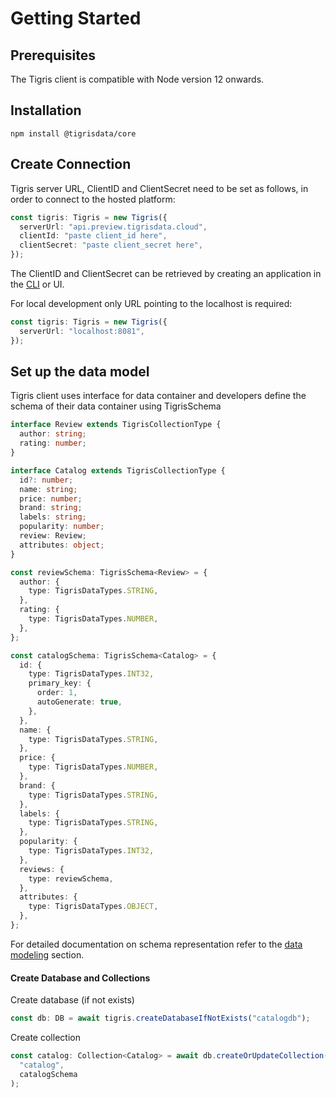 
# Getting Started

## Prerequisites

The Tigris client is compatible with Node version 12 onwards.

## Installation

```shell
npm install @tigrisdata/core
```

## Create Connection

<Tabs>
<TabItem value="Tigris Cloud" label="Tigris Cloud">

Tigris server URL, ClientID and ClientSecret need to be set as follows,
in order to connect to the hosted platform:

```typescript
const tigris: Tigris = new Tigris({
  serverUrl: "api.preview.tigrisdata.cloud",
  clientId: "paste client_id here",
  clientSecret: "paste client_secret here",
});
```

The ClientID and ClientSecret can be retrieved by creating an application
in the [CLI](../cli/authentication.md#application-credentials) or UI.

</TabItem>
<TabItem value="Development Environment" label="Development Environment">

For local development only URL pointing to the localhost is required:

```typescript
const tigris: Tigris = new Tigris({
  serverUrl: "localhost:8081",
});
```

</TabItem>
</Tabs>

## Set up the data model

Tigris client uses interface for data container and developers define the schema
of their data container using TigrisSchema

```typescript title=DataContainer
interface Review extends TigrisCollectionType {
  author: string;
  rating: number;
}

interface Catalog extends TigrisCollectionType {
  id?: number;
  name: string;
  price: number;
  brand: string;
  labels: string;
  popularity: number;
  review: Review;
  attributes: object;
}
```

```typescript title=SchemaDefinition
const reviewSchema: TigrisSchema<Review> = {
  author: {
    type: TigrisDataTypes.STRING,
  },
  rating: {
    type: TigrisDataTypes.NUMBER,
  },
};

const catalogSchema: TigrisSchema<Catalog> = {
  id: {
    type: TigrisDataTypes.INT32,
    primary_key: {
      order: 1,
      autoGenerate: true,
    },
  },
  name: {
    type: TigrisDataTypes.STRING,
  },
  price: {
    type: TigrisDataTypes.NUMBER,
  },
  brand: {
    type: TigrisDataTypes.STRING,
  },
  labels: {
    type: TigrisDataTypes.STRING,
  },
  popularity: {
    type: TigrisDataTypes.INT32,
  },
  reviews: {
    type: reviewSchema,
  },
  attributes: {
    type: TigrisDataTypes.OBJECT,
  },
};
```

For detailed documentation on schema representation refer to the
[data modeling](datamodeling_docs.mdx) section.

#### Create Database and Collections

Create database (if not exists)

```typescript
const db: DB = await tigris.createDatabaseIfNotExists("catalogdb");
```

Create collection

```typescript
const catalog: Collection<Catalog> = await db.createOrUpdateCollection(
  "catalog",
  catalogSchema
);
```
